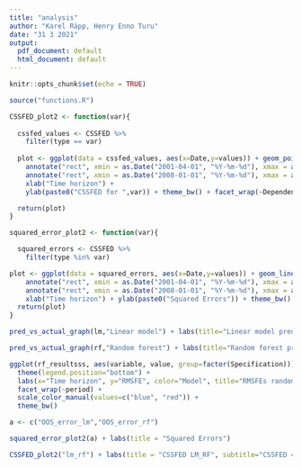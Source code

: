 ```yaml
---
title: "analysis"
author: "Karel Räpp, Henry Enno Turu"
date: "31 3 2021"
output:
  pdf_document: default
  html_document: default
---
```


```r
knitr::opts_chunk$set(echo = TRUE)

source("functions.R")
```

```r
CSSFED_plot2 <- function(var){
  
  cssfed_values <- CSSFED %>%
    filter(type == var)
  
  plot <- ggplot(data = cssfed_values, aes(x=Date,y=values)) + geom_point(colour='red') + 
    annotate("rect", xmin = as.Date("2001-04-01", "%Y-%m-%d"), xmax = as.Date("2001-10-01",  "%Y-%m-%d"), ymin = -Inf, ymax = Inf,alpha = 0.4, fill = "grey")+
    annotate("rect", xmin = as.Date("2008-01-01", "%Y-%m-%d"), xmax = as.Date("2009-04-01",  "%Y-%m-%d"), ymin = -Inf, ymax = Inf,alpha = 0.4, fill = "grey")+
    xlab("Time horizon") +
    ylab(paste0("CSSFED for ",var)) + theme_bw() + facet_wrap(~Dependent) 

  return(plot)
}


```


```r
squared_error_plot2 <- function(var){

  squared_errors <- CSSFED %>%
    filter(type %in% var)

plot <- ggplot(data = squared_errors, aes(x=Date,y=values)) + geom_line(aes(color=factor(type))) + 
    annotate("rect", xmin = as.Date("2001-04-01", "%Y-%m-%d"), xmax = as.Date("2001-10-01",  "%Y-%m-%d"), ymin = -Inf, ymax = Inf,alpha = 0.4, fill = "grey")+
    annotate("rect", xmin = as.Date("2008-01-01", "%Y-%m-%d"), xmax = as.Date("2009-04-01",  "%Y-%m-%d"), ymin = -Inf, ymax = Inf,alpha = 0.4, fill = "grey")+
    xlab("Time horizon") + ylab(paste0("Squared Errors")) + theme_bw() + facet_wrap(~Dependent)
  return(plot)
}
```

```r

pred_vs_actual_graph(lm,"Linear model") + labs(title="Linear model predicted vs actual")


```


```r

pred_vs_actual_graph(rf,"Random forest") + labs(title="Random forest predicted vs actual")

```


```r
ggplot(rf_resultsss, aes(variable, value, group=factor(Specification))) + geom_line(aes(color=factor(Specification))) +
  theme(legend.position="bottom") +
  labs(x="Time horizon", y="RMSFE", color="Model", title="RMSFEs random forest vs linear model") + 
  facet_wrap(~period) +
  scale_color_manual(values=c("blue", "red")) +
  theme_bw()
```


```r
a <- c("OOS_error_lm","OOS_error_rf")

squared_error_plot2(a) + labs(title = "Squared Errors")
```


```r


CSSFED_plot2("lm_rf") + labs(title = "CSSFED LM_RF", subtitle="CSSFED = Linear model - Random forest")

```

